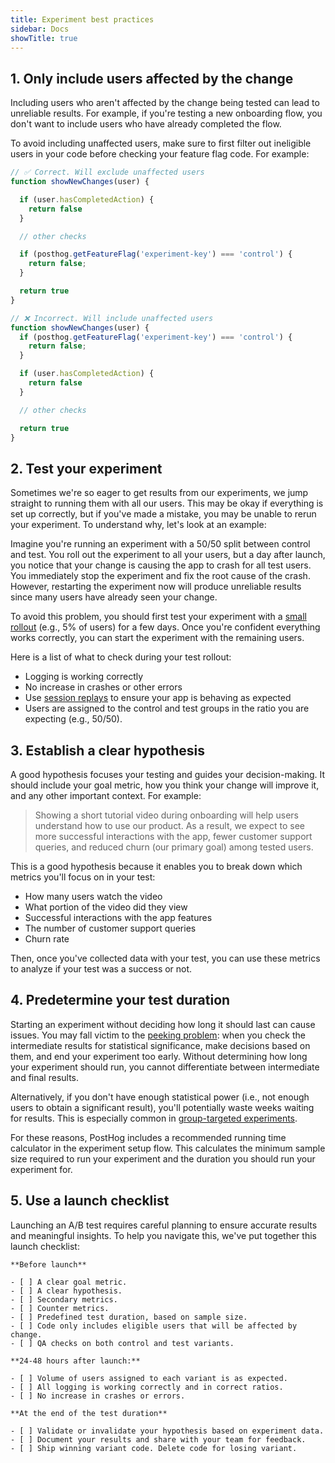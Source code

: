 ```yaml
---
title: Experiment best practices
sidebar: Docs
showTitle: true
---
```


## 1. Only include users affected by the change

Including users who aren't affected by the change being tested can lead to unreliable results. For example, if you're testing a new onboarding flow, you don't want to include users who have already completed the flow.

To avoid including unaffected users, make sure to first filter out ineligible users in your code before checking your feature flag code. For example:

```js
// ✅ Correct. Will exclude unaffected users
function showNewChanges(user) {

  if (user.hasCompletedAction) {
    return false
  }

  // other checks

  if (posthog.getFeatureFlag('experiment-key') === 'control') {
    return false;
  }

  return true
}

// ❌ Incorrect. Will include unaffected users
function showNewChanges(user) {
  if (posthog.getFeatureFlag('experiment-key') === 'control') {
    return false;
  }

  if (user.hasCompletedAction) {
    return false
  }

  // other checks

  return true
}
```

## 2. Test your experiment

Sometimes we're so eager to get results from our experiments, we jump straight to running them with all our users. This may be okay if everything is set up correctly, but if you've made a mistake, you may be unable to rerun your experiment. To understand why, let's look at an example:

Imagine you're running an experiment with a 50/50 split between control and test. You roll out the experiment to all your users, but a day after launch, you notice that your change is causing the app to crash for all test users. You immediately stop the experiment and fix the root cause of the crash. However, restarting the experiment now will produce unreliable results since many users have already seen your change.

To avoid this problem, you should first test your experiment with a [small rollout](/tutorials/phased-rollout) (e.g., 5% of users) for a few days. Once you're confident everything works correctly, you can start the experiment with the remaining users.

Here is a list of what to check during your test rollout:
- Logging is working correctly
- No increase in crashes or other errors
- Use [session replays](/session-replay) to ensure your app is behaving as expected
- Users are assigned to the control and test groups in the ratio you are expecting (e.g., 50/50).


## 3. Establish a clear hypothesis

A good hypothesis focuses your testing and guides your decision-making. It should include your goal metric, how you think your change will improve it, and any other important context. For example:


> Showing a short tutorial video during onboarding will help users understand how to use our product. As a result, we expect to see more successful interactions with the app, fewer customer support queries, and reduced churn (our primary goal) among tested users.

This is a good hypothesis because it enables you to break down which metrics you'll focus on in your test:

- How many users watch the video
- What portion of the video did they view
- Successful interactions with the app features
- The number of customer support queries
- Churn rate

Then, once you've collected data with your test, you can use these metrics to analyze if your test was a success or not.

## 4. Predetermine your test duration

Starting an experiment without deciding how long it should last can cause issues. You may fall victim to the [peeking problem](https://gopractice.io/data/peeking-problem/): when you check the intermediate results for statistical significance, make decisions based on them, and end your experiment too early. Without determining how long your experiment should run, you cannot differentiate between intermediate and final results.

Alternatively, if you don't have enough statistical power (i.e., not enough users to obtain a significant result), you'll potentially waste weeks waiting for results. This is especially common in [group-targeted experiments](/blog/running-group-targeted-ab-tests).

For these reasons, PostHog includes a recommended running time calculator in the experiment setup flow. This calculates the minimum sample size required to run your experiment and the duration you should run your experiment for.

<ProductVideo
    videoLight= "https://res.cloudinary.com/dmukukwp6/video/upload/experiment_light_7070cd279b.mp4" 
    videoDark= "https://res.cloudinary.com/dmukukwp6/video/upload/experiment0dark_61a5bcbb63.mp4"
    alt="How to use the A/B test duration calculator" 
    classes="rounded"
/>

## 5. Use a launch checklist

Launching an A/B test requires careful planning to ensure accurate results and meaningful insights. To help you navigate this, we've put together this launch checklist:
```
**Before launch**

- [ ] A clear goal metric.
- [ ] A clear hypothesis.
- [ ] Secondary metrics.
- [ ] Counter metrics.
- [ ] Predefined test duration, based on sample size.
- [ ] Code only includes eligible users that will be affected by change.
- [ ] QA checks on both control and test variants.

**24-48 hours after launch:**

- [ ] Volume of users assigned to each variant is as expected.
- [ ] All logging is working correctly and in correct ratios.
- [ ] No increase in crashes or errors.

**At the end of the test duration**

- [ ] Validate or invalidate your hypothesis based on experiment data.
- [ ] Document your results and share with your team for feedback.
- [ ] Ship winning variant code. Delete code for losing variant.
```